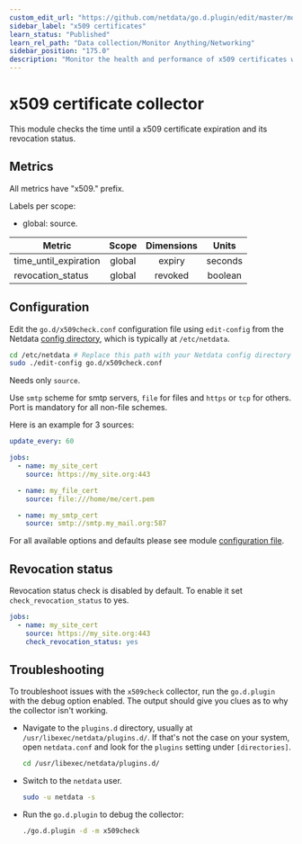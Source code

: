 ```yaml
---
custom_edit_url: "https://github.com/netdata/go.d.plugin/edit/master/modules/x509check/README.md"
sidebar_label: "x509 certificates"
learn_status: "Published"
learn_rel_path: "Data collection/Monitor Anything/Networking"
sidebar_position: "175.0"
description: "Monitor the health and performance of x509 certificates with zero configuration, per-second metric granularity, and interactive visualizations."
---
```



# x509 certificate collector

This module checks the time until a x509 certificate expiration and its revocation status.

## Metrics

All metrics have "x509." prefix.

Labels per scope:

- global: source.

| Metric                | Scope  | Dimensions |  Units  |
|-----------------------|:------:|:----------:|:-------:|
| time_until_expiration | global |   expiry   | seconds |
| revocation_status     | global |  revoked   | boolean |

## Configuration

Edit the `go.d/x509check.conf` configuration file using `edit-config` from the
Netdata [config directory](https://learn.netdata.cloud/docs/configure/nodes), which is typically at `/etc/netdata`.

```bash
cd /etc/netdata # Replace this path with your Netdata config directory
sudo ./edit-config go.d/x509check.conf
```

Needs only `source`.

Use `smtp` scheme for smtp servers, `file` for files and `https` or `tcp` for others. Port is mandatory for all non-file
schemes.

Here is an example for 3 sources:

```yaml
update_every: 60

jobs:
  - name: my_site_cert
    source: https://my_site.org:443

  - name: my_file_cert
    source: file:///home/me/cert.pem

  - name: my_smtp_cert
    source: smtp://smtp.my_mail.org:587
```

For all available options and defaults please see
module [configuration file](https://github.com/netdata/go.d.plugin/blob/master/config/go.d/x509check.conf).

## Revocation status

Revocation status check is disabled by default. To enable it set `check_revocation_status` to yes.

```yaml
jobs:
  - name: my_site_cert
    source: https://my_site.org:443
    check_revocation_status: yes
```

## Troubleshooting

To troubleshoot issues with the `x509check` collector, run the `go.d.plugin` with the debug option enabled. The output
should give you clues as to why the collector isn't working.

- Navigate to the `plugins.d` directory, usually at `/usr/libexec/netdata/plugins.d/`. If that's not the case on
  your system, open `netdata.conf` and look for the `plugins` setting under `[directories]`.

  ```bash
  cd /usr/libexec/netdata/plugins.d/
  ```

- Switch to the `netdata` user.

  ```bash
  sudo -u netdata -s
  ```

- Run the `go.d.plugin` to debug the collector:

  ```bash
  ./go.d.plugin -d -m x509check
  ```
